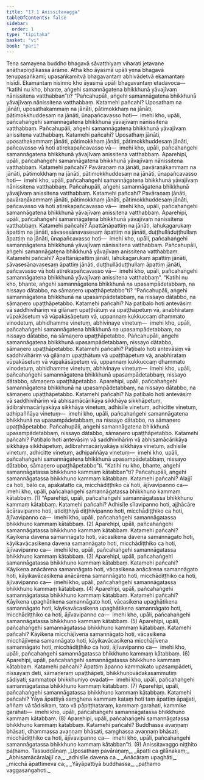 ```yaml
---
title: "17.1 Anissitavagga"
tableOfContents: false
sidebar:
  order: 1
type: "tipitaka"
basket: "vi"
book: "pari"
---
```



<DynamicBreadcrumb />

<Division number="417" book="pari">

<Paragraph number="1939" book="pari">
Tena samayena buddho bhagavā sāvatthiyaṃ viharati jetavane anāthapiṇḍikassa ārāme. Atha kho āyasmā upāli yena bhagavā tenupasaṅkami; upasaṅkamitvā bhagavantaṃ abhivādetvā ekamantaṃ nisīdi. Ekamantaṃ nisinno kho āyasmā upāli bhagavantaṃ etadavoca—  “katihi nu kho, bhante, aṅgehi samannāgatena bhikkhunā yāvajīvaṃ nānissitena vatthabban”ti?
</Paragraph>

<Paragraph number="1940" book="pari">
“Pañcahupāli, aṅgehi samannāgatena bhikkhunā yāvajīvaṃ nānissitena vatthabbaṃ. Katamehi pañcahi? Uposathaṃ na jānāti, uposathakammaṃ na jānāti, pātimokkhaṃ na jānāti, pātimokkhuddesaṃ na jānāti, ūnapañcavasso hoti—  imehi kho, upāli, pañcahaṅgehi samannāgatena bhikkhunā yāvajīvaṃ nānissitena vatthabbaṃ. Pañcahupāli, aṅgehi samannāgatena bhikkhunā yāvajīvaṃ anissitena vatthabbaṃ. Katamehi pañcahi? Uposathaṃ jānāti, uposathakammaṃ jānāti, pātimokkhaṃ jānāti, pātimokkhuddesaṃ jānāti, pañcavasso vā hoti atirekapañcavasso vā—  imehi kho, upāli, pañcahaṅgehi samannāgatena bhikkhunā yāvajīvaṃ anissitena vatthabbaṃ.
</Paragraph>

<Paragraph number="1941" book="pari">
Aparehipi, upāli, pañcahaṅgehi samannāgatena bhikkhunā yāvajīvaṃ nānissitena vatthabbaṃ. Katamehi pañcahi? Pavāraṇaṃ na jānāti, pavāraṇākammaṃ na jānāti, pātimokkhaṃ na jānāti, pātimokkhuddesaṃ na jānāti, ūnapañcavasso hoti—  imehi kho, upāli, pañcahaṅgehi samannāgatena bhikkhunā yāvajīvaṃ nānissitena vatthabbaṃ. Pañcahupāli, aṅgehi samannāgatena bhikkhunā yāvajīvaṃ anissitena vatthabbaṃ. Katamehi pañcahi? Pavāraṇaṃ jānāti, pavāraṇākammaṃ jānāti, pātimokkhaṃ jānāti, pātimokkhuddesaṃ jānāti, pañcavasso vā hoti atirekapañcavasso vā—  imehi kho, upāli, pañcahaṅgehi samannāgatena bhikkhunā yāvajīvaṃ anissitena vatthabbaṃ.
</Paragraph>

<Paragraph number="1942" book="pari">
Aparehipi, upāli, pañcahaṅgehi samannāgatena bhikkhunā yāvajīvaṃ nānissitena vatthabbaṃ. Katamehi pañcahi? Āpattānāpattiṃ na jānāti, lahukagarukaṃ āpattiṃ na jānāti, sāvasesānavasesaṃ āpattiṃ na jānāti, duṭṭhullāduṭṭhullaṃ āpattiṃ na jānāti, ūnapañcavasso hoti—  imehi kho, upāli, pañcahaṅgehi samannāgatena bhikkhunā yāvajīvaṃ nānissitena vatthabbaṃ. Pañcahupāli, aṅgehi samannāgatena bhikkhunā yāvajīvaṃ anissitena vatthabbaṃ. Katamehi pañcahi? Āpattānāpattiṃ jānāti, lahukagarukaṃ āpattiṃ jānāti, sāvasesānavasesaṃ āpattiṃ jānāti, duṭṭhullāduṭṭhullaṃ āpattiṃ jānāti, pañcavasso vā hoti atirekapañcavasso vā—  imehi kho, upāli, pañcahaṅgehi samannāgatena bhikkhunā yāvajīvaṃ anissitena vatthabbaṃ”.
</Paragraph>

</Division>
<Division number="418" book="pari">

<Paragraph number="1943" book="pari">
“Katihi nu kho, bhante, aṅgehi samannāgatena bhikkhunā na upasampādetabbaṃ, na nissayo dātabbo, na sāmaṇero upaṭṭhāpetabbo”ti?
</Paragraph>

<Paragraph number="1944" book="pari">
“Pañcahupāli, aṅgehi samannāgatena bhikkhunā na upasampādetabbaṃ, na nissayo dātabbo, na sāmaṇero upaṭṭhāpetabbo. Katamehi pañcahi? Na paṭibalo hoti antevāsiṃ vā saddhivihāriṃ vā gilānaṃ upaṭṭhātuṃ vā upaṭṭhāpetuṃ vā, anabhirataṃ vūpakāsetuṃ vā vūpakāsāpetuṃ vā, uppannaṃ kukkuccaṃ dhammato vinodetuṃ, abhidhamme vinetuṃ, abhivinaye vinetuṃ—  imehi kho, upāli, pañcahaṅgehi samannāgatena bhikkhunā na upasampādetabbaṃ, na nissayo dātabbo, na sāmaṇero upaṭṭhāpetabbo. Pañcahupāli, aṅgehi samannāgatena bhikkhunā upasampādetabbaṃ, nissayo dātabbo, sāmaṇero upaṭṭhāpetabbo. Katamehi pañcahi? Paṭibalo hoti antevāsiṃ vā saddhivihāriṃ vā gilānaṃ upaṭṭhātuṃ vā upaṭṭhāpetuṃ vā, anabhirataṃ vūpakāsetuṃ vā vūpakāsāpetuṃ vā, uppannaṃ kukkuccaṃ dhammato vinodetuṃ, abhidhamme vinetuṃ, abhivinaye vinetuṃ—  imehi kho, upāli, pañcahaṅgehi samannāgatena bhikkhunā upasampādetabbaṃ, nissayo dātabbo, sāmaṇero upaṭṭhāpetabbo.
</Paragraph>

<Paragraph number="1945" book="pari">
Aparehipi, upāli, pañcahaṅgehi samannāgatena bhikkhunā na upasampādetabbaṃ, na nissayo dātabbo, na sāmaṇero upaṭṭhāpetabbo. Katamehi pañcahi? Na paṭibalo hoti antevāsiṃ vā saddhivihāriṃ vā abhisamācārikāya sikkhāya sikkhāpetuṃ, ādibrahmacāriyakāya sikkhāya vinetuṃ, adhisīle vinetuṃ, adhicitte vinetuṃ, adhipaññāya vinetuṃ—  imehi kho, upāli, pañcahaṅgehi samannāgatena bhikkhunā na upasampādetabbaṃ, na nissayo dātabbo, na sāmaṇero upaṭṭhāpetabbo. Pañcahupāli, aṅgehi samannāgatena bhikkhunā upasampādetabbaṃ, nissayo dātabbo, sāmaṇero upaṭṭhāpetabbo. Katamehi pañcahi? Paṭibalo hoti antevāsiṃ vā saddhivihāriṃ vā abhisamācārikāya sikkhāya sikkhāpetuṃ, ādibrahmacāriyakāya sikkhāya vinetuṃ, adhisīle vinetuṃ, adhicitte vinetuṃ, adhipaññāya vinetuṃ—  imehi kho, upāli, pañcahaṅgehi samannāgatena bhikkhunā upasampādetabbaṃ, nissayo dātabbo, sāmaṇero upaṭṭhāpetabbo”ti.
</Paragraph>

</Division>
<Division number="419" book="pari">

<Paragraph number="1946" book="pari">
“Katihi nu kho, bhante, aṅgehi samannāgatassa bhikkhuno kammaṃ kātabban”ti?
</Paragraph>

<Paragraph number="1947" book="pari">
Pañcahupāli, aṅgehi samannāgatassa bhikkhuno kammaṃ kātabbaṃ. Katamehi pañcahi? Alajjī ca hoti, bālo ca, apakatatto ca, micchādiṭṭhiko ca hoti, ājīvavipanno ca—  imehi kho, upāli, pañcahaṅgehi samannāgatassa bhikkhuno kammaṃ kātabbaṃ. (1)
</Paragraph>

<Paragraph number="1948" book="pari">
“Aparehipi, upāli, pañcahaṅgehi samannāgatassa bhikkhuno kammaṃ kātabbaṃ. Katamehi pañcahi? Adhisīle sīlavipanno hoti, ajjhācāre ācāravipanno hoti, atidiṭṭhiyā diṭṭhivipanno hoti, micchādiṭṭhiko ca hoti, ājīvavipanno ca—  imehi kho, upāli, pañcahaṅgehi samannāgatassa bhikkhuno kammaṃ kātabbaṃ. (2)
</Paragraph>

<Paragraph number="1949" book="pari">
Aparehipi, upāli, pañcahaṅgehi samannāgatassa bhikkhuno kammaṃ kātabbaṃ. Katamehi pañcahi? Kāyikena davena samannāgato hoti, vācasikena davena samannāgato hoti, kāyikavācasikena davena samannāgato hoti, micchādiṭṭhiko ca hoti, ājīvavipanno ca—  imehi kho, upāli, pañcahaṅgehi samannāgatassa bhikkhuno kammaṃ kātabbaṃ. (3)
</Paragraph>

<Paragraph number="1950" book="pari">
Aparehipi, upāli, pañcahaṅgehi samannāgatassa bhikkhuno kammaṃ kātabbaṃ. Katamehi pañcahi? Kāyikena anācārena samannāgato hoti, vācasikena anācārena samannāgato hoti, kāyikavācasikena anācārena samannāgato hoti, micchādiṭṭhiko ca hoti, ājīvavipanno ca—  imehi kho, upāli, pañcahaṅgehi samannāgatassa bhikkhuno kammaṃ kātabbaṃ. (4)
</Paragraph>

<Paragraph number="1951" book="pari">
Aparehipi, upāli, pañcahaṅgehi samannāgatassa bhikkhuno kammaṃ kātabbaṃ. Katamehi pañcahi? Kāyikena upaghātikena samannāgato hoti, vācasikena upaghātikena samannāgato hoti, kāyikavācasikena upaghātikena samannāgato hoti, micchādiṭṭhiko ca hoti, ājīvavipanno ca—  imehi kho, upāli, pañcahaṅgehi samannāgatassa bhikkhuno kammaṃ kātabbaṃ. (5)
</Paragraph>

<Paragraph number="1952" book="pari">
Aparehipi, upāli, pañcahaṅgehi samannāgatassa bhikkhuno kammaṃ kātabbaṃ. Katamehi pañcahi? Kāyikena micchājīvena samannāgato hoti, vācasikena micchājīvena samannāgato hoti, kāyikavācasikena micchājīvena samannāgato hoti, micchādiṭṭhiko ca hoti, ājīvavipanno ca—  imehi kho, upāli, pañcahaṅgehi samannāgatassa bhikkhuno kammaṃ kātabbaṃ. (6)
</Paragraph>

<Paragraph number="1953" book="pari">
Aparehipi, upāli, pañcahaṅgehi samannāgatassa bhikkhuno kammaṃ kātabbaṃ. Katamehi pañcahi? Āpattiṃ āpanno kammakato upasampādeti, nissayaṃ deti, sāmaṇeraṃ upaṭṭhāpeti, bhikkhunovādakasammutiṃ sādiyati, sammatopi bhikkhuniyo ovadati—  imehi kho, upāli, pañcahaṅgehi samannāgatassa bhikkhuno kammaṃ kātabbaṃ. (7)
</Paragraph>

<Paragraph number="1954" book="pari">
Aparehipi, upāli, pañcahaṅgehi samannāgatassa bhikkhuno kammaṃ kātabbaṃ. Katamehi pañcahi? Yāya āpattiyā saṃghena kammaṃ kataṃ hoti taṃ āpattiṃ āpajjati, aññaṃ vā tādisikaṃ, tato vā pāpiṭṭhataraṃ, kammaṃ garahati, kammike garahati—  imehi kho, upāli, pañcahaṅgehi samannāgatassa bhikkhuno kammaṃ kātabbaṃ. (8)
</Paragraph>

<Paragraph number="1955" book="pari">
Aparehipi, upāli, pañcahaṅgehi samannāgatassa bhikkhuno kammaṃ kātabbaṃ. Katamehi pañcahi? Buddhassa avaṇṇaṃ bhāsati, dhammassa avaṇṇaṃ bhāsati, saṃghassa avaṇṇaṃ bhāsati, micchādiṭṭhiko ca hoti, ājīvavipanno ca—  imehi kho, upāli, pañcahaṅgehi samannāgatassa bhikkhuno kammaṃ kātabban”ti. (9)

</Paragraph>
</Division>

<Paragraph number="1956" type="center" book="pari">
Anissitavaggo niṭṭhito paṭhamo.



</Paragraph>

<Paragraph number="1957" type="center" book="pari">
Tassuddānaṃ


</Paragraph>

<Paragraph number="1958" type="verses" book="pari">
_Uposathaṃ pavāraṇaṃ,_  
_āpatti ca gilānakaṃ;_  
_Abhisamācāralajjī ca,_  
_adhisīle davena ca._  

</Paragraph>

<Paragraph number="1959" type="verses" book="pari">
_Anācāraṃ upaghāti,_  
_micchā āpattimeva ca;_  
_Yāyāpattiyā buddhassa,_  
_paṭhamo vaggasaṅgahoti._
</Paragraph>